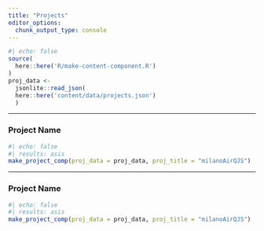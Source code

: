 ```yaml
---
title: "Projects"
editor_options: 
  chunk_output_type: console
---
```


```r
#| echo: false
source(
  here::here('R/make-content-component.R')
) 
proj_data <-
  jsonlite::read_json(
  here::here('content/data/projects.json')
  ) 
```

---

### Project Name {.project-card}

```r
#| echo: false  
#| results: asis 
make_project_comp(proj_data = proj_data, proj_title = "milanoAirQJS")
```

---

### Project Name {.project-card}

```r
#| echo: false  
#| results: asis 
make_project_comp(proj_data = proj_data, proj_title = "milanoAirQJS")
```
